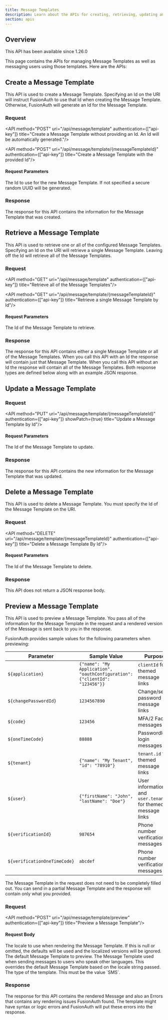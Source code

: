 ```yaml
---
title: Message Templates
description: Learn about the APIs for creating, retrieving, updating and deleting message templates.
section: apis
---
```


## Overview

<Aside type="version">
This API has been available since 1.26.0
</Aside>

This page contains the APIs for managing Message Templates as well as messaging users using those templates. Here are the APIs:


## Create a Message Template

This API is used to create a Message Template. Specifying an Id on the URI will instruct FusionAuth to use that Id when creating the Message Template. Otherwise, FusionAuth will generate an Id for the Message Template.

### Request

<API method="POST" uri="/api/message/template" authentication={["api-key"]} title="Create a Message Template without providing an Id. An Id will be automatically generated."/>

<API method="POST" uri="/api/message/template/{messageTemplateId}" authentication={["api-key"]} title="Create a Message Template with the provided Id"/>

#### Request Parameters

<APIBlock>
  <APIField name="messageTemplateId" type="UUID" optional defaults="secure random UUID">
    The Id to use for the new Message Template. If not specified a secure random UUID will be generated.
  </APIField>
</APIBlock>

<MessageTemplateRequestBody />

### Response

The response for this API contains the information for the Message Template that was created.

<StandardPostResponseCodes never_search_error />

<MessageTemplateResponseBody />

## Retrieve a Message Template

This API is used to retrieve one or all of the configured Message Templates. Specifying an Id on the URI will retrieve a single Message Template. Leaving off the Id will retrieve all of the Message Templates.

### Request

<API method="GET" uri="/api/message/template" authentication={["api-key"]} title="Retrieve all of the Message Templates"/>

<API method="GET" uri="/api/message/template/{messageTemplateId}" authentication={["api-key"]} title="Retrieve a single Message Template by Id"/>

#### Request Parameters

<APIBlock>
  <APIField name="messageTemplateId" type="UUID" optional>
    The Id of the Message Template to retrieve.
  </APIField>
</APIBlock>

### Response

The response for this API contains either a single Message Template or all of the Message Templates. When you call this API with an Id the response will contain just that Message Template. When you call this API without an Id the response will contain all of the Message Templates. Both response types are defined below along with an example JSON response.

<StandardGetResponseCodes no_errors never_search_error />

<MessageTemplateResponseBody />

<MessageTemplatesResponseBody />


## Update a Message Template

<GenericUpdateExplanationFragment capitalized_object_name="Message Template" />

### Request

<API method="PUT" uri="/api/message/template/{messageTemplateId}" authentication={["api-key"]} showPatch={true}  title="Update a Message Template by Id"/>

#### Request Parameters

<APIBlock>
  <APIField name="messageTemplateId" type="UUID" required>
    The Id of the Message Template to update.
  </APIField>
</APIBlock>

<MessageTemplateRequestBody />

### Response

The response for this API contains the new information for the Message Template that was updated.

<StandardPutResponseCodes never_search_error />

<MessageTemplateResponseBody />


## Delete a Message Template

This API is used to delete a Message Template. You must specify the Id of the Message Template on the URI.

### Request

<API method="DELETE" uri="/api/message/template/{messageTemplateId}" authentication={["api-key"]} title="Delete a Message Template By Id"/>

#### Request Parameters

<APIBlock>
  <APIField name="messageTemplateId" type="UUID" required>
    The Id of the Message Template to delete.
  </APIField>
</APIBlock>

### Response

This API does not return a JSON response body.

<StandardDeleteResponseCodes never_search_error />

## Preview a Message Template

This API is used to preview a Message Template. You pass all of the information for the Message Template in the request and a rendered version of the Message is sent back to you in the response.

FusionAuth provides sample values for the following parameters when previewing:

| Parameter                    | Sample Value                                                                 | Purpose                                                              |
| ---------------------------- | ---------------------------------------------------------------------------- | -------------------------------------------------------------------- |
| `${application}`             | `{"name": "My Application", "oauthConfiguration": {"clientId": "123456"}}`   | `clientId` for themed message links                                  |
| `${changePasswordId}`        | `1234567890`                                                                 | Change/set password message links                                    |
| `${code}`                    | `123456`                                                                     | MFA/2 Factor messages                                                |
| `${oneTimeCode}`             | `88888`                                                                      | Passwordless login messages                                          |
| `${tenant}`                  | `{"name": "My Tenant", "id": "78910"}`                                       | `tenant.id` for themed message links                                 |
| `${user}`                    | `{"firstName": "John", "lastName": "Doe"}`                                   | User information and `user.tenantId` for themed message links        |
| `${verificationId}`          | `987654`                                                                     | Phone number verification messages                                   |
| `${verificationOneTimeCode}` | `abcdef`                                                                     | Phone number verification messages                                   |

The Message Template in the request does not need to be completely filled out. You can send in a partial Message Template and the response will contain only what you provided.

### Request

<API method="POST" uri="/api/message/template/preview" authentication={["api-key"]} title="Preview a Message Template"/>

#### Request Body

<APIBlock>
  <APIField name="locale" type="Locale" optional>
    The locale to use when rendering the Message Template. If this is null or omitted, the defaults will be used and the localized versions will be ignored.
  </APIField>
  <APIField name="messageTemplate.defaultTemplate" required>
    The default Message Template to preview.
  </APIField>
  <APIField name="messageTemplate.localizedTemplates" optional>
    The Message Template used when sending messages to users who speak other languages. This overrides the default Message Template based on the <InlineField>locale</InlineField> string passed.
  </APIField>
  <APIField name="messageTemplate.type" type="String" required>
    The type of the template. This must be the value `SMS`.
  </APIField>
</APIBlock>

<JSON title="Example Preview Request JSON" src="message-templates/preview-request.json" />

### Response

The response for this API contains the rendered Message and also an Errors that contains any rendering issues FusionAuth found. The template might have syntax or logic errors and FusionAuth will put these errors into the response.

<StandardPostResponseCodes never_search_error />

<MessagePreviewResponseBody />
